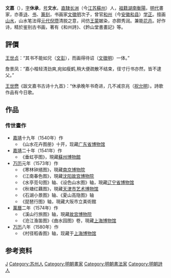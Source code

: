 {{Otheruses|subject=[[明代|明代]]書畫家|other='''文嘉'''的其他含义}}

{{unreferenced|time=2018-11-16T07:00:41+00:00}}
'''文嘉'''（{{bd|1501年||1583年|catIdx=W}}），[[表字|字]]'''休承'''，[[号|号]]'''文水'''，[[南直隸|直隸]][[长洲县|长洲]]（今[[江苏|江苏]][[蘇州|蘇州]]）人，[[祖籍|祖籍]][[湖南|湖南]][[衡陽|衡陽]]，[[明代|明代]]畫家，亦善[[诗|诗]]、[[書法|书]]、[[篆刻|篆刻]]，书画家[[文徵明|文徵明]]次子，曾官[[和州|和州]]（今[[安徽|安徽]][[和县|和县]]）[[学正|学正]]。擅画[[山水|山水]]，山水笔法得[[元代|元代]][[倪瓒|倪瓒]]清脱之意，间仿[[王蒙_(画家)|王蒙]]皴染，亦颇秀润。兼能[[花卉|花卉]]。好作诗，精於鉴别古书画，著有《和州詩》、《鈐山堂書畫記》等。

==評價==
[[王世贞|王世贞]]：“其书不能如兄（[[文彭|文彭]]），而画得待诏（[[文徵明|文徵明]]）一体。”

詹景凤：“嘉小楷轻清劲爽,宛如瘦鹤,稍大便疏散不结束，径寸行书亦然，皆不逮父。”

[[王世懋|王世懋]]《跋文嘉书古诗十九首》：“休承晚年书奇进，几不减京兆（[[祝允明|祝允明]]）。詩歌作品有今日歌。

==作品==
===传世畫作===
*[[嘉靖|嘉靖]]十九年（1540年）作
**《山水花卉图册》十开，现藏[[广东省博物馆|广东省博物馆]]
*[[嘉靖|嘉靖]]二十年（1541年）作
**《垂虹亭图》，現藏[[蘇州博物館|蘇州博物館]]
* [[万历|万历]]元年（1573年）作
**《寒林钟馗图》，現藏[[南京博物院|南京博物院]]
**《江南春色图》，現藏[[沈阳故宫博物院|沈阳故宫博物院]]
**《水亭觅句图》轴、《设色山水图》轴，現藏[[辽宁省博物馆|辽宁省博物馆]]
**《秋塘红藕图》，現藏[[天津市艺术博物馆|天津市艺术博物馆]]
**《石湖小景图》轴、《夏山高隐图》轴
**《琵琶行图》轴，現藏大阪市立美術館
* [[萬曆|萬曆]]二年（1574年）作
**《溪山行旅图》轴，現藏[[故宫博物院|故宫博物院]]
**《沧江渔笛图》《曲水园图》卷，現藏[[上海博物馆|上海博物馆]]
*[[万历|万历]]八年（1580年）作
**《村径稻香图》轴，现藏于[[上海博物馆|上海博物馆]]

== 参考资料 ==
{{reflist}}

{{Authority control}}

{{DEFAULTSORT:Wen Jia}}
[[Category:文姓|J]]
[[Category:苏州人|Category:苏州人]]
[[Category:明朝畫家|Category:明朝畫家]]
[[Category:明朝書法家|Category:明朝書法家]]
[[Category:明朝詩人|Category:明朝詩人]]